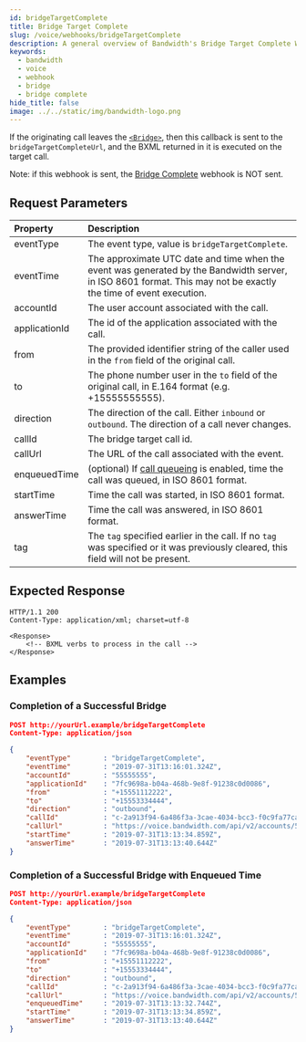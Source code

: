 ```yaml
---
id: bridgeTargetComplete
title: Bridge Target Complete
slug: /voice/webhooks/bridgeTargetComplete
description: A general overview of Bandwidth's Bridge Target Complete Webhook
keywords:
  - bandwidth
  - voice
  - webhook
  - bridge
  - bridge complete
hide_title: false
image: ../../static/img/bandwidth-logo.png
---
```



If the originating call leaves the [`<Bridge>`](/docs/voice/bxml/bridge), then this callback is sent to the `bridgeTargetCompleteUrl`, and the BXML returned in it is executed on the target call.

Note: if this webhook is sent, the [Bridge Complete](/docs/voice/webhooks/bridgeComplete) webhook is NOT sent.

## Request Parameters

| Property         | Description |
|:-----------------|:------------|
| eventType        | The event type, value is `bridgeTargetComplete`. |
| eventTime        | The approximate UTC date and time when the event was generated by the Bandwidth server, in ISO 8601 format. This may not be exactly the time of event execution. |
| accountId        | The user account associated with the call. |
| applicationId    | The id of the application associated with the call. |
| from             | The provided identifier string of the caller used in the `from` field of the original call. |
| to               | The phone number user in the `to` field of the original call, in E.164 format (e.g. +15555555555). |
| direction        | The direction of the call. Either `inbound` or `outbound`. The direction of a call never changes. |
| callId           | The bridge target call id. |
| callUrl          | The URL of the call associated with the event. |
| enqueuedTime     | (optional) If [call queueing](/apis/voice#operation/createCall) is enabled, time the call was queued, in ISO 8601 format. |
| startTime        | Time the call was started, in ISO 8601 format. |
| answerTime       | Time the call was answered, in ISO 8601 format. |
| tag              | The `tag` specified earlier in the call. If no `tag` was specified or it was previously cleared, this field will not be present. |

## Expected Response

```http
HTTP/1.1 200
Content-Type: application/xml; charset=utf-8

<Response>
    <!-- BXML verbs to process in the call -->
</Response>
```

## Examples

### Completion of a Successful Bridge

```json
POST http://yourUrl.example/bridgeTargetComplete
Content-Type: application/json

{
	"eventType"        : "bridgeTargetComplete",
	"eventTime"        : "2019-07-31T13:16:01.324Z",
	"accountId"        : "55555555",
	"applicationId"    : "7fc9698a-b04a-468b-9e8f-91238c0d0086",
	"from"             : "+15551112222",
	"to"               : "+15553334444",
	"direction"        : "outbound",
	"callId"           : "c-2a913f94-6a486f3a-3cae-4034-bcc3-f0c9fa77ca2f",
	"callUrl"          : "https://voice.bandwidth.com/api/v2/accounts/55555555/calls/c-95ac8d6e-1a31c52e-b38f-4198-93c1-51633ec68f8d",
	"startTime"        : "2019-07-31T13:13:34.859Z",
	"answerTime"       : "2019-07-31T13:13:40.644Z"
}
```

### Completion of a Successful Bridge with Enqueued Time

```json
POST http://yourUrl.example/bridgeTargetComplete
Content-Type: application/json

{
	"eventType"        : "bridgeTargetComplete",
	"eventTime"        : "2019-07-31T13:16:01.324Z",
	"accountId"        : "55555555",
	"applicationId"    : "7fc9698a-b04a-468b-9e8f-91238c0d0086",
	"from"             : "+15551112222",
	"to"               : "+15553334444",
	"direction"        : "outbound",
	"callId"           : "c-2a913f94-6a486f3a-3cae-4034-bcc3-f0c9fa77ca2f",
	"callUrl"          : "https://voice.bandwidth.com/api/v2/accounts/55555555/calls/c-95ac8d6e-1a31c52e-b38f-4198-93c1-51633ec68f8d",
	"enqueuedTime"     : "2019-07-31T13:13:32.744Z",
	"startTime"        : "2019-07-31T13:13:34.859Z",
	"answerTime"       : "2019-07-31T13:13:40.644Z"
}
```